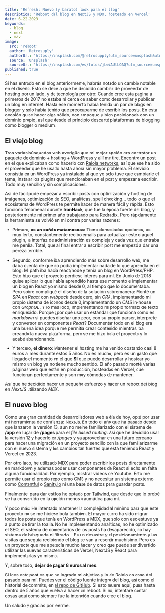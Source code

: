 ```yaml
---
title: 'Refresh: Nuevo (y barato) look para el blog'
description: 'Reboot del blog en NextJS y MDX, hosteado en Vercel'
date: 6-22-2023
keywords:
  - blog
  - next
  - mdx
image:
  src: 'reboot'
  author: 'Retrosuply'
  authorUrl: 'https://unsplash.com/@retrosupply?utm_source=unsplash&utm_medium=referral&utm_content=creditCopyText'
  source: 'Unsplash'
  sourceUrl: 'https://unsplash.com/es/fotos/jLwVAUtLOAQ?utm_source=unsplash&utm_medium=referral&utm_content=creditCopyText'
published: true
---
```


Si has entrado en el blog anteriormente, habrás notado un cambio notable en el diseño. Esto se debe a que he decidido cambiar de proveedor de hosting por un lado, y de tecnología por otro: Cuando cree esta pagina a primeros de 2017 no estaba ni cerca de saber como desarrollar y publicar un blog en internet. Hasta ese momento había tenido un par de blogs en blogger y solo había tenido que preocuparme de escribir los posts. En esta ocasión quise hacer algo sólido, con empaque y bien posicionado con un dominio propio, así que desde el principio descarté plataformas de blogging como blogger o medium.

## El viejo blog

Tras varias búsquedas web averigüe que mi mejor opción era contratar un paquete de dominio + hosting + WordPress y allí me tire. Encontré un post en el que explicaban como hacerlo con [Raiola networks](https://raiolanetworks.es/?), así que ese ha sido el proveedor que he usado hasta ahora sin mayor problema. El servicio consistía en un WordPress ya instalado al que yo solo tuve que cambiarle el tema, instalar los plugins que mencionaban en el post y empezar a escribir. Todo muy sencillo y sin complicaciones.

Así de fácil pude empezar a escribir posts con optimización y hosting de imágenes, optimización de SEO, analíticas, spell checking... todo lo que el ecosistema de WordPress te permite hacer de manera fácil y rápida. Esto funcionó fenomenal durante **IronHack**, que fue la época fuerte del blog, y posteriormente mi primer año trabajando para [Redradix](https://www.redradix.com/). Pero rápidamente la herramienta se volvió en mi contra por varias razones:

- Primero, **es un cañón matamoscas**: Tiene demasiadas opciones, es muy lento, constantemente recibo emails para actualizar este o aquel plugin, la interfaz de administración es compleja y cada vez que entraba me perdía. Total, que al final entrar a escribir post me empezó a dar una pereza terrible.

- Segundo, conforme iba aprendiendo más sobre desarrollo web, me daba cuenta de que no podía implementar nada de lo que aprendía en el blog: Mi path iba hacía react/node y tenía un blog en WordPress/PHP. Esto hizo que el proyecto perdiese interés para mí. En Junio de 2018 quise aplicar lo que había aprendido hasta ese momento e implementar un blog en React yo mismo desde 0, al tiempo que lo documentaba. Pero sobre compliqué el diseño de la solución sobremanera: Monté un _SPA_ en _React_ con _webpack_ desde cero, sin _CRA_, implementando mi propio sistema de iconos desde 0, implementando un _CMS_ in-house con _GraphQL_. Y lo más loco, implementando mi propio formato de texto enriquecido. Porque ¿por qué usar un estándar que funciona como es _markdown_ si puedes diseñar uno peor, con su propio parser, interprete y conversor en componentes _React_? Documentar todo en el blog era una buena idea porque me permitía crear contenido mientras iba creando la nueva plataforma, pero se me hizo bola el proyecto y lo acabé abandonando.

- Y tercero, **el dinero**: Mantener el hosting me ha venido costando casi 8 euros al mes durante estos 5 años. No es mucho, pero es un gasto que llegado el momento en el que **SI** que puedo desarrollar y hostear yo mismo un blog ya no tiene mucho sentido. El año pasado monté varias páginas web que están en producción, hosteadas en Vercel, que funcionan perfectamente y son muy cómodas de mantener.

Así que he decidido hacer un pequeño esfuerzo y hacer un reboot del blog en _NextJS_ utilizando _MDX_.

## El nuevo blog

Como una gran cantidad de desarrolladores web a día de hoy, opté por usar mi herramienta de confianza: [NextJs](https://nextjs.org/). En todo el año que ha pasado desde que lanzaron la versión 13, aun no me he familiarizado con el sistema de **/app** en lugar de **/pages** para el _file based routing_. Así que he decidido usar la versión 12 y hacerlo en _/pages_ y ya aprovechar en una futuro cercano para hacer una migración en un proyecto sencillo con la que familiarizarme con el nuevo sistema y los cambios tan fuertes que está teniendo React y Vercel en 2023.

Por otro lado, he utilizado [MDX](https://mdxjs.com/) para poder escribir los posts directamente en markdown y ademas poder usar componentes de React si echo en falta alguna funcionalidad. Por ejemplo, mostrar videos de Youtube. Esto me permite usar el propio repo como CMS y no necesitar un sistema externo como [Contentful](https://www.contentful.com/) o [Sanity.io](https://www.sanity.io/) ni una base de datos para guardar posts.

Finalmente, para dar estilos he optado por [Tailwind](https://tailwindcss.com/), que desde que lo probé se ha convertido en la opción menos traumática para mi.

Y poco más: He intentado mantener la complejidad al mínimo para que este proyecto no se me hiciese bola también. El mayor curro ha sido migrar todos los posts que tenía en WordPress a MDX, que solo con eso estuve ya a punto de tirar la toalla. No he implementando analíticas, no he optimizado el SEO, el sistema de comentarios de los posts ha desaparecido, no hay sistema de búsqueda ni filtrado... Es un desastre y el posicionamiento y las visitas que seguía recibiendo el blog se van a resentir muchísimo. Pero es un proyecto que me apetecía mucho hacer y creo que puede ser divertido utilizar las nuevas características de Vercel, NextJS y React para implementarlas yo mismo.

Y, sobre todo, **dejar de pagar 8 euros al mes**.

Si lees este post es que he logrado mi objetivo y lo de Raiola es cosa del pasado para mí. Puedes ver el código fuente integro del blog, así como el historial de commits, en [el repo de GitHub](https://github.com/FrBosquet/fran-bosquet). Si esto muere aquí, pues hasta dentro de 5 años que vuelva a hacer un reboot. Si no, intentaré contar cosas aquí como siempre fue la intención cuando cree el blog.

Un saludo y gracias por leerme.
